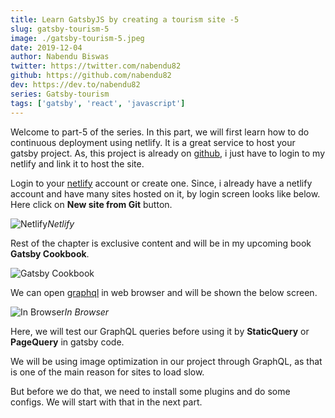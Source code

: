 ```yaml
---
title: Learn GatsbyJS by creating a tourism site -5
slug: gatsby-tourism-5
image: ./gatsby-tourism-5.jpeg
date: 2019-12-04
author: Nabendu Biswas
twitter: https://twitter.com/nabendu82
github: https://github.com/nabendu82
dev: https://dev.to/nabendu82
series: Gatsby-tourism
tags: ['gatsby', 'react', 'javascript']
---
```


Welcome to part-5 of the series. In this part, we will first learn how to do continuous deployment using netlify. It is a great service to host your gatsby project. As, this project is already on [github](https://github.com/nabendu82/gatsbyTourism), i just have to login to my netlify and link it to host the site.

Login to your [netlify](https://www.netlify.com/) account or create one. Since, i already have a netlify account and have many sites hosted on it, by login screen looks like below. Here click on **New site from Git** button.

![Netlify](https://ik.imagekit.io/thewebdev/GatsbyTourism/5/1_JqJvqYx0G7.png)*Netlify*

Rest of the chapter is exclusive content and will be in my upcoming book **Gatsby Cookbook**.

<div className={styles.image__small}>

![Gatsby Cookbook](https://res.cloudinary.com/dxkxvfo2o/image/upload/v1589892514/Gatsby_rnjo2t.png)

</div>


We can open [graphql](http://localhost:8000/___graphql) in web browser and will be shown the below screen.

![In Browser](https://ik.imagekit.io/thewebdev/GatsbyTourism/5/12_dU73qnz77.png)*In Browser*

Here, we will test our GraphQL queries before using it by **StaticQuery** or **PageQuery** in gatsby code.

We will be using image optimization in our project through GraphQL, as that is one of the main reason for sites to load slow.

But before we do that, we need to install some plugins and do some configs. We will start with that in the next part.

